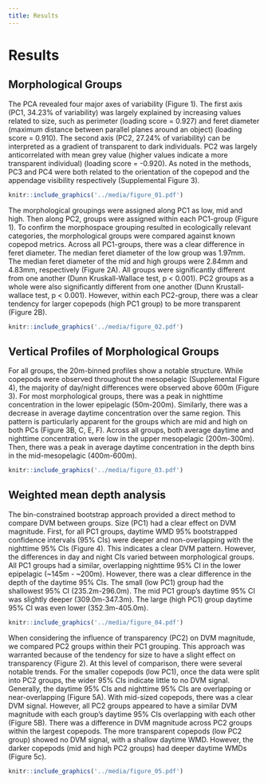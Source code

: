 ```yaml
---
title: Results
---
```


# Results

## Morphological Groups

The PCA revealed four major axes of variability (Figure 1). The first axis (PC1, 34.23% of variability) was largely explained by increasing values related to size, such as perimeter (loading score = 0.927) and feret diameter (maximum distance between parallel planes around an object) (loading score = 0.910). The second axis (PC2, 27.24% of variability) can be interpreted as a gradient of transparent to dark individuals. PC2 was largely anticorrelated with mean grey value (higher values indicate a more transparent individual) (loading score = -0.920). As noted in the methods, PC3 and PC4 were both related to the orientation of the copepod and the appendage visibility respectively (Supplemental Figure 3).

```r
knitr::include_graphics('../media/figure_01.pdf')
```

The morphological groupings were assigned along PC1 as low, mid and high. Then along PC2, groups were assigned within each PC1-group (Figure 1). To confirm the morphospace grouping resulted in ecologically relevant categories, the morphological groups were compared against known copepod metrics. Across all PC1-groups, there was a clear difference in feret diameter. The median feret diameter of the low group was 1.97mm. The median feret diameter of the mid and high groups were 2.84mm and 4.83mm, respectively (Figure 2A). All groups were significantly different from one another (Dunn Kruskall-Wallace test, p \< 0.001). PC2 groups as a whole were also significantly different from one another (Dunn Krustall-wallace test, p \< 0.001). However, within each PC2-group, there was a clear tendency for larger copepods (high PC1 group) to be more transparent (Figure 2B).

```r
knitr::include_graphics('../media/figure_02.pdf')
```

## Vertical Profiles of Morphological Groups

For all groups, the 20m-binned profiles show a notable structure. While copepods were observed throughout the mesopelagic (Supplemental Figure 4), the majority of day/night differences were observed above 600m (Figure 3). For most morphological groups, there was a peak in nighttime concentration in the lower epipelagic (50m-200m). Similarly, there was a decrease in average daytime concentration over the same region. This pattern is particularly apparent for the groups which are mid and high on both PCs (Figure 3B, C, E, F). Across all groups, both average daytime and nighttime concentration were low in the upper mesopelagic (200m-300m). Then, there was a peak in average daytime concentration in the depth bins in the mid-mesopelagic (400m-600m).

```r
knitr::include_graphics('../media/figure_03.pdf')
```

## Weighted mean depth analysis

The bin-constrained bootstrap approach provided a direct method to compare DVM between groups. Size (PC1) had a clear effect on DVM magnitude. First, for all PC1 groups, daytime WMD 95% bootstrapped confidence intervals (95% CIs) were deeper and non-overlapping with the nighttime 95% CIs (Figure 4). This indicates a clear DVM pattern. However, the differences in day and night CIs varied between morphological groups. All PC1 groups had a similar, overlapping nighttime 95% CI in the lower epipelagic (\~145m - \~200m). However, there was a clear difference in the depth of the daytime 95% CIs. The small (low PC1) group had the shallowest 95% CI (235.2m-296.0m). The mid PC1 group's daytime 95% CI was slightly deeper (309.0m-347.3m). The large (high PC1) group daytime 95% CI was even lower (352.3m-405.0m).

```r
knitr::include_graphics('../media/figure_04.pdf')
```

When considering the influence of transparency (PC2) on DVM magnitude, we compared PC2 groups within their PC1 grouping. This approach was warranted because of the tendency for size to have a slight effect on transparency (Figure 2). At this level of comparison, there were several notable trends. For the smaller copepods (low PC1), once the data were split into PC2 groups, the wider 95% CIs indicate little to no DVM signal. Generally, the daytime 95% CIs and nighttime 95% CIs are overlapping or near-overlapping (Figure 5A). With mid-sized copepods, there was a clear DVM signal. However, all PC2 groups appeared to have a similar DVM magnitude with each group's daytime 95% CIs overlapping with each other (Figure 5B). There was a difference in DVM magnitude across PC2 groups within the largest copepods. The more transparent copepods (low PC2 group) showed no DVM signal, with a shallow daytime WMD. However, the darker copepods (mid and high PC2 groups) had deeper daytime WMDs (Figure 5c).

```r
knitr::include_graphics('../media/figure_05.pdf')
```
